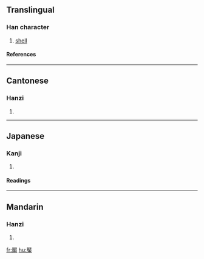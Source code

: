 {{see|厣}}

==Translingual==
===Han character===
{{Han char|rad=厂|as=17|sn=19|four=7150<sub>6</sub>|canj=一大田中 (MKWL)}}
# [[shell]]
====References====
{{Han ref|kx=0163.140|dkj=03051|hdz=10080.210|uh=53B4|ud=21428|bh=F1EF|bd=61935}}
----
==Cantonese==
===Hanzi===
{{yue-hanzi|jyut=|y=yim3}}
# {{defn|Cantonese}}
----
==Japanese==
===Kanji===
{{ja-kanji|grade=|rs=厂17}}
# {{defn|Japanese}} 
====Readings====
{{ja-readings|on=[[えん]] (en)|kun=}}
----
==Mandarin==
===Hanzi===
{{cmn-hanzi|sim=厣|pin=[[yǎn]] (yan3)|wg=yen<sup>3</sup>}}
# {{defn|Mandarin}}

[[fr:厴]]
[[hu:厴]]